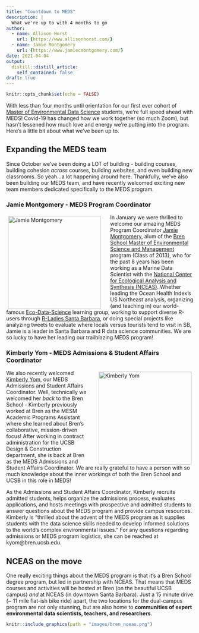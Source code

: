 ```yaml
---
title: "Countdown to MEDS"
description: |
  What we're up to with 4 months to go
author:
  - name: Allison Horst 
    url: {https://www.allisonhorst.com/}
  - name: Jamie Montgomery
    url: {https://www.jamiecmontgomery.com/}
date: 2021-04-04
output:
  distill::distill_article:
    self_contained: false
draft: true
---
```


```r
knitr::opts_chunk$set(echo = FALSE)
```

With less than four months until orientation for our first ever cohort of [Master of Environmental Data Science](https://bren.ucsb.edu/masters-programs/master-environmental-data-science) students, we're full speed ahead with MEDS! Covid-19 has changed how we work together (so much Zoom), but hasn't lessened how much love and energy we're putting into the program. Here's a little bit about what we've been up to.

## Expanding the MEDS team

Since October we've been doing a LOT of building - building courses, building cohesion *across* courses, building websites, and even building new classrooms. So yeah...a lot happening around here. Thankfully, we've also been building our MEDS team, and have recently welcomed exciting new team members dedicated specifically to the MEDS program. 

### Jamie Montgomery - MEDS Program Coordinator 

<p>
  <img src="images/jamie.jpg" alt="Jamie Montgomery" style="float:left; width:250px; padding: 5px 25px 0px 5px;">
In January we were thrilled to welcome our amazing MEDS Program Coordinator [Jamie Montgomery](https://www.jamiecmontgomery.com/), alum of the [Bren School Master of Environmental Science and Management](https://bren.ucsb.edu/masters-programs/master-environmental-science-and-management) program (Class of 2013), who for the past 8 years has been working as a Marine Data Scientist with the [National Center for Ecological Analysis and Synthesis (NCEAS)](https://www.nceas.ucsb.edu/). Whether leading the Ocean Health Index's US Northeast analysis, organizing (and teaching in) our world-famous [Eco-Data-Science](https://eco-data-science.github.io/) learning group, working to support diverse R-users through [R-Ladies Santa Barbara](https://twitter.com/RLadiesSB), or doing special projects like analyzing tweets to evaluate where locals versus tourists tend to visit in SB, Jamie is a leader in Santa Barbara and R data science communities. We are so lucky to have her leading our trailblazing MEDS program! 
</p>

### Kimberly Yom - MEDS Admissions & Student Affairs Coordinator

<p>
  <img src="images/kimberly.png" alt="Kimberly Yom" style="float:right; width:250px; padding: 5px 5px 0px 25px;">
We also recently welcomed [Kimberly Yom](https://bren.ucsb.edu/people/kimberly-yom), our MEDS Admissions and Student Affairs Coordinator. Well, technically we welcomed her *back* to the Bren School - Kimberly previously worked at Bren as the MESM Academic Programs Assistant where she learned about Bren's collaborative, mission-driven focus! After working in contract administration for the UCSB Design & Construction department, she is back at Bren as the MEDS Admissions and Student Affairs Coordinator. We are really grateful to have a person with so much knowledge about the inner workings of both the Bren School and UCSB in this role in MEDS!

As the Admissions and Student Affairs Coordinator, Kimberly recruits admitted students, helps organize the admissions process, evaluates applications, and hosts meetings with prospective and admitted students to answer questions about the MEDS program and provide campus resources. Kimberly is "thrilled about the advent of the MEDS program as it supplies students with the data science skills needed to develop informed solutions to the world's complex environmental issues." For any questions regarding admissions or MEDS program logistics, she can be reached at kyom@bren.ucsb.edu.

</p>

## NCEAS on the move

One really exciting things about the MEDS program is that it's a Bren School degree program, but led in partnership with NCEAS. That means that MEDS courses and activities will be hosted at Bren (on the beautiful UCSB campus) *and* at NCEAS (in downtown Santa Barbara). Just a 15 minute drive (~ 11 mile flat-ish bike ride) apart, the two locations for the dual-campus program are not only stunning, but are also home to **communities of expert environmental data scientists, teachers, and researchers**. 

```r
knitr::include_graphics(path = "images/bren_nceas.png")
```





